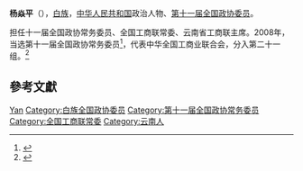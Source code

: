 '''杨焱平'''（{{bd|1963年||}}），[[白族|白族]]，[[中华人民共和国|中华人民共和国]]政治人物、[[第十一届全国政协委员|第十一届全国政协委员]]。

担任十一届全国政协常务委员、全国工商联常委、云南省工商联主席。2008年，当选第十一届全国政协常务委员<ref>{{cite news|title=第十一届全国政协委员名单|url=http://www.indaa.com.cn/zt/2009qglh/zxzs/200903/t20090303_127573.html|accessdate=2013-04-09|newspaper=新华社北京1月25日电 中国人民政治协商会议第十一届全国委员会委员名单(共2237人，2008年1月25日政协第十届全国委员会常务委员会第二十次会议通过)|date=2008年1月25日|deadurl=yes|archiveurl=https://web.archive.org/web/20130928014403/http://www.indaa.com.cn/zt/2009qglh/zxzs/200903/t20090303_127573.html|archivedate=2013年9月28日|df=}}</ref>，代表中华全国工商业联合会，分入第二十一组。<ref>{{cite news|title=全国政协信息-杨焱平|url=http://www.cppcc.gov.cn/CMS/wylibary/showJcwyxtInfoWylibary.action?tabJcwyxt.guid=11W0007170&wytype=wjwy|accessdate=2013-04-11|newspaper=全国政协委员会}}</ref>

== 參考文獻 ==
{{Reflist}}

{{中华人民共和国政治人物小作品}}
{{中华全国工商业联合会第十届执行委员会}}
{{中华全国工商业联合会第十一届执行委员会}}

{{Authority control}}
{{DEFAULTSORT:Yang}}
[[Category:杨姓|Yan]]
[[Category:白族全国政协委员|Category:白族全国政协委员]]
[[Category:第十一届全国政协常务委员|Category:第十一届全国政协常务委员]]
[[Category:全国工商联常委|Category:全国工商联常委]]
[[Category:云南人|Category:云南人]]